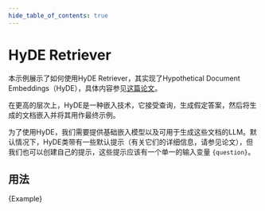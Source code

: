 ```yaml
---
hide_table_of_contents: true
---
```


# HyDE Retriever

本示例展示了如何使用HyDE Retriever，其实现了Hypothetical Document Embeddings（HyDE），具体内容参见[这篇论文](https://arxiv.org/abs/2212.10496)。

在更高的层次上，HyDE是一种嵌入技术，它接受查询，生成假定答案，然后将生成的文档嵌入并将其用作最终示例。

为了使用HyDE，我们需要提供基础嵌入模型以及可用于生成这些文档的LLM。默认情况下，HyDE类带有一些默认提示（有关它们的详细信息，请参见论文），但我们也可以创建自己的提示，这些提示应该有一个单一的输入变量 `{question}`。

## 用法





<CodeBlock language="typescript">{Example}</CodeBlock>

